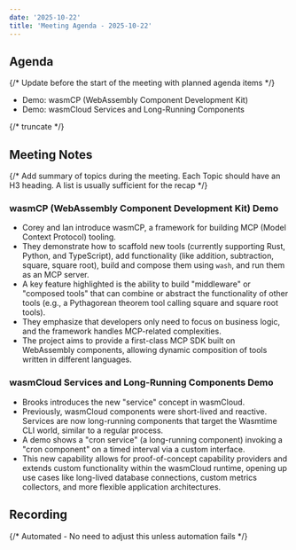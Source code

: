 ```yaml
---
date: '2025-10-22'
title: 'Meeting Agenda - 2025-10-22'
---
```


## Agenda

{/* Update before the start of the meeting with planned agenda items */}

- Demo: wasmCP (WebAssembly Component Development Kit)
- Demo: wasmCloud Services and Long-Running Components

{/* truncate */}

## Meeting Notes

{/* Add summary of topics during the meeting. Each Topic should have an H3 heading. A list is usually sufficient for the recap */}

### wasmCP (WebAssembly Component Development Kit) Demo

* Corey and Ian introduce wasmCP, a framework for building MCP (Model Context Protocol) tooling. 
* They demonstrate how to scaffold new tools (currently supporting Rust, Python, and TypeScript), add functionality (like addition, subtraction, square, square root), build and compose them using `wash`, and run them as an MCP server. 
* A key feature highlighted is the ability to build "middleware" or "composed tools" that can combine or abstract the functionality of other tools (e.g., a Pythagorean theorem tool calling square and square root tools). 
* They emphasize that developers only need to focus on business logic, and the framework handles MCP-related complexities. 
* The project aims to provide a first-class MCP SDK built on WebAssembly components, allowing dynamic composition of tools written in different languages.

### wasmCloud Services and Long-Running Components Demo 

* Brooks introduces the new "service" concept in wasmCloud. 
* Previously, wasmCloud components were short-lived and reactive. Services are now long-running components that target the Wasmtime CLI world, similar to a regular process. 
* A demo shows a "cron service" (a long-running component) invoking a "cron component" on a timed interval via a custom interface. 
* This new capability allows for proof-of-concept capability providers and extends custom functionality within the wasmCloud runtime, opening up use cases like long-lived database connections, custom metrics collectors, and more flexible application architectures.

## Recording

{/* Automated - No need to adjust this unless automation fails */}

<YouTube url="https://www.youtube.com/watch?v=XcegvHapaao" />
